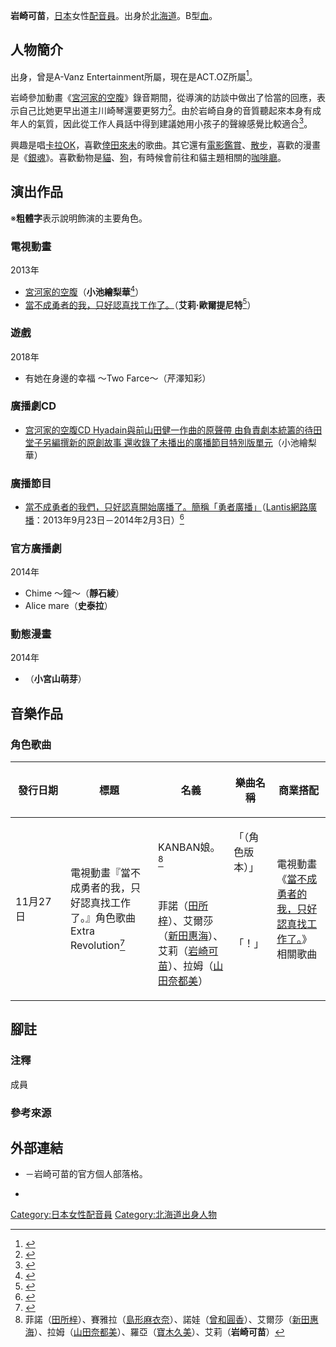 {{Notability Unreferenced|time=2015-06-11T14:19:09+00:00}}
{{noteTA|G1=Anime}}
{{配音員
|姓名= 岩崎可苗
|圖片= 
|尺寸= 
|替代= 
|簡介= 
|本名= 
|外文名= 
|外文= 
|羅馬拼音= 
|英文名= 
|暱稱= 
|藝名= 
|國籍= 
|籍貫= 
|出生地= 
|出身地= {{JPN}}[[北海道|北海道]]
|死歿地= 
|出生名= 
|生年= 
|生月= 5
|生日= 21
|歿年= 
|歿月= 
|歿日= 
|血型= B型
|配演語言= 
|教育程度= 
|母校= 
|所屬= ACT.OZ
|宗教信仰= 
|配偶= 
|活躍年代= 
|出道作= 
|代表作= 小池繪梨華（[[宮河家的空腹|宮河家的空腹]]）<br />艾莉·歐爾提尼特（[[當不成勇者的我，只好認真找工作了。|當不成勇者的我，只好認真找工作了。]]）
|網站= {{lang|ja|[http://came-hidamari.jugem.jp/ 岩崎可苗オフィシャルブログ「～ようこそ♪ 陽だまりカフェへ～]}}
|其他= 
|module= {{japanese|embed=yes|岩崎 可苗|いわさき かなえ|Iwasaki Kanae}}
}}
'''岩崎可苗'''{{BD||5月21日||}}，[[日本|日本]]女性[[配音員|配音員]]。出身於[[北海道|北海道]]。B型[[血型|血]]。

== 人物簡介 ==
{{link-ja|Production Ace演技研究所|プロダクション・エース演技研究所}}出身，曾是A-Vanz Entertainment所屬，現在是ACT.OZ所屬<ref>{{Cite web|date=2016-05-01|url=http://came-hidamari.jugem.jp/?eid=22|script-title=ja:【ご報告です。】岩崎可苗オフィシャルブログ「～ようこそ♪ 陽だまりカフェへ～」|work=|author=|publisher=岩崎可苗的官方個人部落格|accessdate=2016-12-13|language=ja|archive-date=2016-08-27|archive-url=https://web.archive.org/web/20160827145608/http://came-hidamari.jugem.jp/?eid=22|dead-url=no}}</ref>。

岩崎參加動畫《[[宮河家的空腹|宮河家的空腹]]》錄音期間，從導演的訪談中做出了恰當的回應，表示自己比她更早出道主川崎琴還要更努力<ref>{{Cite interview|date=|subject=岩崎可苗|url=http://miyakawahungry.com/special/130611interview04.html|title=『宮河家的空腹』配音員專訪第2彈（第2回） 第4／4頁|program=「[[宮河家的空腹|宮河家的空腹]]」公式官網|accessdate=2012-03-24|language=ja|archiveurl=https://web.archive.org/web/20140324184430/http://miyakawahungry.com/special/130611interview04.html|archivedate=2014-03-24|deadurl=no}}</ref>。由於岩崎自身的音質聽起來本身有成年人的氣質，因此從工作人員話中得到建議她用小孩子的聲線感覺比較適合<ref>{{Cite interview|date=|subject=岩崎可苗|url=http://miyakawahungry.com/special/130616interview04.html|title=『宮河家的空腹』配音員專訪第2彈（第3回） 第4／5頁|program=「宮河家的空腹」公式官網|accessdate=2014-03-24|language=ja|archiveurl=https://web.archive.org/web/20140324184609/http://miyakawahungry.com/special/130616interview04.html|archivedate=2014-03-24|deadurl=no}}</ref>。

興趣是唱[[卡拉OK|卡拉OK]]，喜歡[[倖田來未|倖田來未]]的歌曲。其它還有[[電影|電影鑑賞]]、[[散步|散步]]，喜歡的漫畫是《[[銀魂|銀魂]]》。喜歡動物是[[貓|貓]]、[[狗|狗]]，有時候會前往和貓主題相關的[[咖啡廳|咖啡廳]]。

== 演出作品 ==
※'''粗體字'''表示說明飾演的主要角色。
=== 電視動畫 ===
; 2013年
* [[宮河家的空腹|宮河家的空腹]]（'''小池繪梨華'''<ref name="staff-cast">{{Cite web|url=http://miyakawahungry.com/staffcast/|title=主要製作人員&配音員&主題歌|work=「宮河家的空腹」公式官網|date=2013-04-01|accessdate=2015-05-03|language=ja|archive-date=2013-04-06|archive-url=https://web.archive.org/web/20130406044544/http://www.miyakawahungry.com/staffcast/|dead-url=no}}</ref>）
* [[當不成勇者的我，只好認真找工作了。|當不成勇者的我，只好認真找工作了。]]（'''艾莉·歐爾提尼特'''<ref>{{Cite web|date=2013-08-13|url=http://s-inc.jp/eminitta/information/page/12/|title=電視動畫「當不成勇者的我，只好認真找工作了。」演出決定！|work=新田惠海 Official Web Site {{lang|ja|えみりんご}}之歌|publisher=S|accessdate=2015-05-03|language=ja|deadurl=yes|archiveurl=https://web.archive.org/web/20150415073141/http://s-inc.jp/eminitta/information/page/12/|archivedate=2015-04-15}}</ref>）

=== 遊戲 ===
; 2018年
* 有她在身邊的幸福 ～Two Farce～（芹澤知彩）

=== 廣播劇CD ===
* [[宫河家的空腹|宫河家的空腹CD Hyadain與前山田健一作曲的原聲帶 由負責劇本統籌的待田堂子另編撰新的原創故事 還收錄了未播出的廣播節目特別版單元]]（小池繪梨華）

=== 廣播節目 ===
* [[當不成勇者的我，只好認真找工作了。|當不成勇者的我們，只好認真開始廣播了。簡稱「勇者廣播」]]（[[Lantis|Lantis網路廣播]]：2013年9月23日－2014年2月3日）<ref>{{Cite web|publisher=Lantis網路廣播|title=當不成勇者的我們，只好認真開始廣播了。簡稱「勇者廣播」|url=http://lantis-net.com/yu-sibu/|accessdate=2015-04-11|language=ja|deadurl=yes|archiveurl=https://web.archive.org/web/20160328004711/http://lantis-net.com/yu-sibu/|archivedate=2016年3月28日|df=}}</ref>

=== 官方廣播劇 ===
; 2014年
* Chime ～{{lang|ja|はじまりの}}鐘～（'''靜石綾'''）
* Alice mare（'''史泰拉'''）

=== 動態漫畫 ===
; 2014年
* {{lang|ja|いけるとこまで}}（'''小宮山萌芽'''）

== 音樂作品 ==
=== 角色歌曲 ===
{|class="wikitable" style="font-size:small" 
!style="width:4.5em"|發行日期!!標題!!名義!!樂曲名稱!!商業搭配
|-
|rowspan="2"|11月27日||rowspan="2"|電視動畫『當不成勇者的我，只好認真找工作了。』角色歌曲 Extra Revolution<ref>{{cite web|url=http://lantis.jp/release-item/LACM-14165.html|title=電視動畫『當不成勇者的我，只好認真找工作了。』角色歌曲 Extra Revolution|publisher=lantis.jp|date=|accessdate=2016-08-19|language=ja|archive-date=2017-08-12|archive-url=https://web.archive.org/web/20170812141619/http://lantis.jp/release-item/LACM-14165.html|dead-url=no}}</ref>
|KANBAN娘。<ref group="成員" name="成員">菲諾（[[田所梓|田所梓]]）、賽雅拉（[[島形麻衣奈|島形麻衣奈]]）、諾娃（[[曾和圓香|曾和圓香]]）、艾爾莎（[[新田惠海|新田惠海]]）、拉姆（[[山田奈都美|山田奈都美]]）、羅亞（[[寶木久美|寶木久美]]）、艾莉（'''岩崎可苗'''）</ref>
|「{{lang|ja|エキストラレボリューション}}（角色版本）」
|rowspan="2"|電視動畫《[[當不成勇者的我，只好認真找工作了。|當不成勇者的我，只好認真找工作了。]]》相關歌曲
|-
|菲諾（[[田所梓|田所梓]]）、艾爾莎（[[新田惠海|新田惠海]]）、艾莉（[[岩崎可苗|岩崎可苗]]）、拉姆（[[山田奈都美|山田奈都美]]）
|「{{lang|ja|レンアイカスタマーサービス}}！」
|}

== 腳註 ==
=== 注釋 ===
{{reflist|group="注"}}
; 成員
{{reflist|group="成員"}}

=== 參考來源 ===
{{reflist}}

== 外部連結 ==
* {{lang|ja|[http://came-hidamari.jugem.jp/ 岩崎可苗オフィシャルブログ「～ようこそ♪ 陽だまりカフェへ～]}} {{ja icon}}－岩崎可苗的官方個人部落格。
* {{Twitter|kanae521}} {{ja icon}}

{{DEFAULTSORT:Iwasaki Kanae}}
[[Category:日本女性配音員|Category:日本女性配音員]]
[[Category:北海道出身人物|Category:北海道出身人物]]